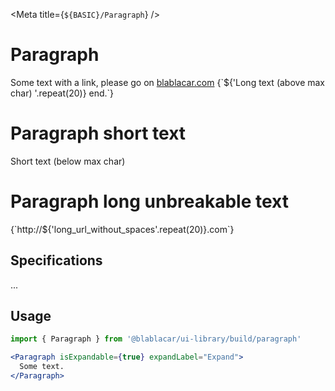 

<Meta title={`${BASIC}/Paragraph`} />

# **Paragraph**

<Canvas>
  <Story name="Simple usage">
    <Paragraph>
      Some text with a link, please go on <a href="http://blablacar.com">blablacar.com</a>
    </Paragraph>
  </Story>
</Canvas>

<Canvas>
  <Story name="Long text">
    <Paragraph isExpandable expandLabel="Expand">
      {`${'Long text (above max char) '.repeat(20)} end.`}
    </Paragraph>
  </Story>
</Canvas>

# **Paragraph short text**

<Canvas>
  <Story name="Short text">
    <Paragraph>Short text (below max char)</Paragraph>
  </Story>
</Canvas>

# **Paragraph long unbreakable text**

<Canvas>
  <Story name="Long unbreakable text">
    <Paragraph isExpandable expandLabel="Expand">
      {`http://${'long_url_without_spaces'.repeat(20)}.com`}
    </Paragraph>
  </Story>
</Canvas>

## Specifications

...

## Usage

```jsx
import { Paragraph } from '@blablacar/ui-library/build/paragraph'

<Paragraph isExpandable={true} expandLabel="Expand">
  Some text.
</Paragraph>
```

<ArgsTable of={Paragraph} />
